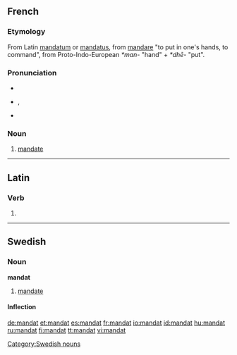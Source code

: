 ==French==

===Etymology===
From Latin [[mandatum]] or [[mandatus]], from [[mandare]] "to put in one's hands, to command", from Proto-Indo-European ''*man-'' "hand" + ''*dhē-'' "put".

===Pronunciation===
* {{audio|Fr-mandat.ogg|audio}}
* {{IPA|/mãˈda/|lang=fr}}, {{SAMPA|/ma~"da/}}
* {{hyphenation|man|dat}}

===Noun===
{{fr-noun|m}}

# [[mandate]]

----

==Latin==

===Verb===
{{la-verb-form|mandat}}

# {{conjugation of|[[mando#Latin|mandō]]||3|s|pres|act|ind}}

----

==Swedish==

===Noun===
'''mandat'''

# [[mandate]]

====Inflection====
{{sv-noun|gender=Neuter|mandat|mandatet|mandat|mandaten|mandats|mandatets|mandats|mandatens}}

[[Category:Swedish nouns]]

[[de:mandat]]
[[et:mandat]]
[[es:mandat]]
[[fr:mandat]]
[[io:mandat]]
[[id:mandat]]
[[hu:mandat]]
[[ru:mandat]]
[[fi:mandat]]
[[tt:mandat]]
[[vi:mandat]]